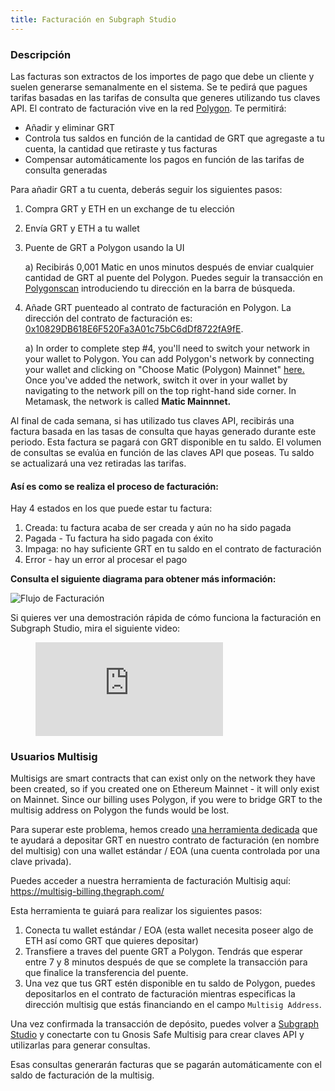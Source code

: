 ```yaml
---
title: Facturación en Subgraph Studio
---
```


### Descripción

Las facturas son extractos de los importes de pago que debe un cliente y suelen generarse semanalmente en el sistema. Se te pedirá que pagues tarifas basadas en las tarifas de consulta que generes utilizando tus claves API. El contrato de facturación vive en la red [Polygon](https://polygon.technology/). Te permitirá:

- Añadir y eliminar GRT
- Controla tus saldos en función de la cantidad de GRT que agregaste a tu cuenta, la cantidad que retiraste y tus facturas
- Compensar automáticamente los pagos en función de las tarifas de consulta generadas

Para añadir GRT a tu cuenta, deberás seguir los siguientes pasos:

1. Compra GRT y ETH en un exchange de tu elección
2. Envía GRT y ETH a tu wallet
3. Puente de GRT a Polygon usando la UI

   a) Recibirás 0,001 Matic en unos minutos después de enviar cualquier cantidad de GRT al puente del Polygon. Puedes seguir la transacción en [Polygonscan](https://polygonscan.com/) introduciendo tu dirección en la barra de búsqueda.

4. Añade GRT puenteado al contrato de facturación en Polygon. La dirección del contrato de facturación es: [0x10829DB618E6F520Fa3A01c75bC6dDf8722fA9fE](https://polygonscan.com/address/0x10829DB618E6F520Fa3A01c75bC6dDf8722fA9fE).

   a) In order to complete step #4, you'll need to switch your network in your wallet to Polygon. You can add Polygon's network by connecting your wallet and clicking on "Choose Matic (Polygon) Mainnet" [here.](https://chainlist.org/) Once you've added the network, switch it over in your wallet by navigating to the network pill on the top right-hand side corner. In Metamask, the network is called **Matic Mainnnet.**

Al final de cada semana, si has utilizado tus claves API, recibirás una factura basada en las tasas de consulta que hayas generado durante este periodo. Esta factura se pagará con GRT disponible en tu saldo. El volumen de consultas se evalúa en función de las claves API que poseas. Tu saldo se actualizará una vez retiradas las tarifas.

#### Así es como se realiza el proceso de facturación:

Hay 4 estados en los que puede estar tu factura:

1. Creada: tu factura acaba de ser creada y aún no ha sido pagada
2. Pagada - Tu factura ha sido pagada con éxito
3. Impaga: no hay suficiente GRT en tu saldo en el contrato de facturación
4. Error - hay un error al procesar el pago

**Consulta el siguiente diagrama para obtener más información:**

![Flujo de Facturación](/img/billing-flow.png)

Si quieres ver una demostración rápida de cómo funciona la facturación en Subgraph Studio, mira el siguiente video:

<figure className="video-container">
  <iframe
    className="video-iframe"
    src="https://www.youtube.com/embed/UrfIpm-Vlgs"
    title="Reproductor de video de YouTube"
    frameBorder="0"
    allowFullScreen
  ></iframe>
</figure>

### Usuarios Multisig

Multisigs are smart contracts that can exist only on the network they have been created, so if you created one on Ethereum Mainnet - it will only exist on Mainnet. Since our billing uses Polygon, if you were to bridge GRT to the multisig address on Polygon the funds would be lost.

Para superar este problema, hemos creado [una herramienta dedicada](https://multisig-billing.thegraph.com/) que te ayudará a depositar GRT en nuestro contrato de facturación (en nombre del multisig) con una wallet estándar / EOA (una cuenta controlada por una clave privada).

Puedes acceder a nuestra herramienta de facturación Multisig aquí: https://multisig-billing.thegraph.com/

Esta herramienta te guiará para realizar los siguientes pasos:

1. Conecta tu wallet estándar / EOA (esta wallet necesita poseer algo de ETH así como GRT que quieres depositar)
2. Transfiere a traves del puente GRT a Polygon. Tendrás que esperar entre 7 y 8 minutos después de que se complete la transacción para que finalice la transferencia del puente.
3. Una vez que tus GRT estén disponible en tu saldo de Polygon, puedes depositarlos en el contrato de facturación mientras especificas la dirección multisig que estás financiando en el campo `Multisig Address`.

Una vez confirmada la transacción de depósito, puedes volver a [Subgraph Studio](https://thegraph.com/studio/) y conectarte con tu Gnosis Safe Multisig para crear claves API y utilizarlas para generar consultas.

Esas consultas generarán facturas que se pagarán automáticamente con el saldo de facturación de la multisig.
